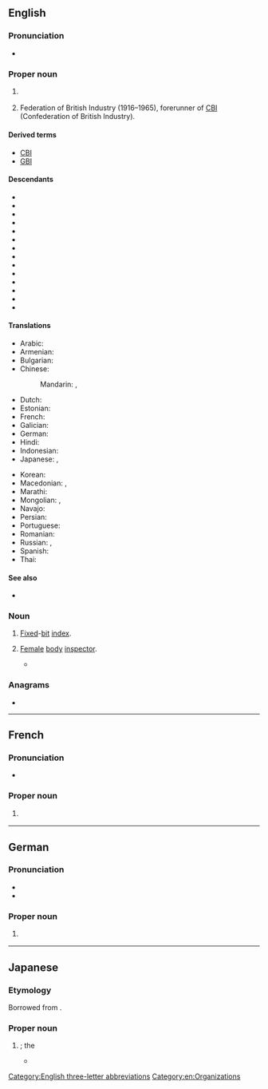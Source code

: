 ==English==

===Pronunciation===
* {{IPA|en|/ˈɛf.biː.aɪ/}}

===Proper noun===
{{en-proper noun}}

# {{lb|en|US}} {{initialism of|en|[[Federal Bureau of Investigation]]}}
# {{lb|en|British}} Federation of British Industry (1916–1965), forerunner of [[CBI]] (Confederation of British Industry).

====Derived terms====
{{sense|Federal Bureau of Investigation}}
* [[CBI]] {{gloss|California Bureau of Investigation}}
* [[GBI]] {{gloss|Georgia Bureau of Investigation}}

====Descendants====
* {{desc|ar|إِف بِي أَي|bor=1}}
* {{desc|bg|ФБР|bor=1}}
* {{desc|nl|FBI|bor=1}}
* {{desc|fr|FBI|bor=1}}
* {{desc|gl|FBI|bor=1}}
* {{desc|hi|एफ़ बी आई|bor=1}}
* {{desc|id|FBI|bor=1}}
* {{desc|ja|エフ・ビー・アイ|bor=1}}
* {{desc|mr|एफ्.बी.आय्.|bor=1}}
* {{desc|fa|اف‌بی‌آی|bor=1}}
* {{desc|pt|FBI|bor=1}}
* {{desc|ro|FBI|bor=1}}
* {{desc|ru|ФБР|bor=1}}
* {{desc|th|เอฟบีไอ|bor=1}}

====Translations====
{{trans-top|Federal Bureau of Investigation}}
* Arabic: {{t|ar|إِف بِي أَي|m|tr=ʾef bī ʾay}}
* Armenian: {{t|hy|ՀԴԲ}}
* Bulgarian: {{t|bg|ФБР|n}}
* Chinese:
*: Mandarin: {{t+|cmn|聯邦調查局}}, {{t+|cmn|联邦调查局|tr=liánbāng diàochájú}}
* Dutch: {{t+|nl|FBI|m}}
* Estonian: {{t|et|Föderaalne Juurdlusbüroo}}
* French: {{t+|fr|FBI|m}}
* Galician: {{t|gl|FBI|m}}
* German: {{t+|de|FBI|m|n}}
* Hindi: {{t|hi|एफ़ बी आई|sc=Deva}}
* Indonesian: {{t|id|FBI}}
* Japanese: {{t|ja|エフ・ビー・アイ|tr=efu-bī-ai}}, {{t|ja|連邦捜査局|tr=れんぽうそうさきょく, renpō sōsakyoku|sc=Jpan}}
{{trans-mid}}
* Korean: {{t|ko|연방수사국|sc=Kore}}
* Macedonian: {{t|mk|Еф-би-ај|n}}, {{t|mk|Федерално истражно биро|n}}
* Marathi: {{t|mr|एफ्.बी.आय्.|sc=Deva}}
* Mongolian: {{t|mn|ХМТ|sc=Cyrl}}, {{t|mn|Холбооны мөрдөх товчоо|sc=Cyrl}}
* Navajo: {{t|nv|Wááshindoon bisiláo nidaʼałkaahígíí}}
* Persian: {{t|fa|اف‌بی‌آی|tr=ef-bi-ây|sc=fa-Arab}}
* Portuguese: {{t+|pt|FBI|m}}
* Romanian: {{t|ro|FBI}}
* Russian: {{t+|ru|ФБР|n}}, {{t|ru|Федера́льное бюро́ рассле́дований|n}}
* Spanish: {{t+|es|FBI|m}}
* Thai: {{t|th|เอฟบีไอ}}
{{trans-bottom}}

====See also====
* {{pedia|Federal Bureau of Investigation}}

===Noun===
{{en-noun|?}}

# [[fixed|Fixed]]-[[bit]] [[index]].
# {{lb|en|US|humorous}} [[female|Female]] [[body]] [[inspector]].
#* {{quote-book|en|author=Jeffery Self|title=Straight People: A Spotter's Guide to the Fascinating World of Heterosexuals|year=2013|publisher=Running Press|url=https://books.google.com/books?id=Asc_DgAAQBAJ&pg=PT87&dq=%22FBI%22+female+body&hl=&cd=10&source=gbs_api#v=onepage&q=%22FBI%22%20female%20body&f=false|isbn=978-0-7624-4898-2|passage=Groups of Heterosexuals gather in Daytona Beach to tan their normally pale skin, eat fried shrimp, and buy novelty T-shirts that say things like ''Don't talk to me until I've had my coffee!'' and '''''FBI''': Female Body Inspector''.}}

===Anagrams===
* {{anagrams|en|a=bfi|BFI|BIF|FIB|IBF|bif|fib}}

[[Category:English three-letter abbreviations]]
[[Category:en:Organizations]]

----

==French==

===Pronunciation===
* {{fr-IPA|èfbi-ail}}

===Proper noun===
{{fr-proper noun|g=m}}

# {{l|en|FBI}} {{gloss|Federal Bureau of Investigation}}

----

==German==

===Pronunciation===
* {{IPA|de|/ɛfbiːˈʔaɪ̯/}}
* {{audio|de|De-FBI.ogg|Audio}}

===Proper noun===
{{de-proper noun|n:m}}

# {{l|en|FBI}} {{gloss|Federal Bureau of Investigation}}

----

==Japanese==

===Etymology===
Borrowed from {{bor|ja|en|FBI|sort=えふびいあい}}.

===Proper noun===
{{ja-pos|proper|エフ%ビー%アイ|エフ・%ビー・%アイ}}

# {{syn of|ja|連邦捜査局|tr=Renpō Sōsakyoku||[[Federal Bureau of Investigation]]}}; the {{l|en|FBI}}
#* {{quote-song|ja|year=2020|lyricist={{ja-r|linkto=w:ja:の子|の子|^のこ}}|title={{ja-r|linkto=|るるちゃんの自%殺%配%信|^るる-ちゃん の じ%さつ% はい%しん}}|trans-title=Ruru-chan's Suicide Livestream|album={{ja-r|linkto=w:ja:児童カルテ|児%童カルテ|^じ%どう カルテ}}|url=|artist={{ja-r|linkto=w:ja:神聖かまってちゃん|神%聖かまってちゃん|^しん%せい ^かまって-ちゃん}} &#91;{{w|Shinsei Kamattechan}}&#93;}}
#*: {{ja-usex|'''F%B%I'''に[[聞く|聞い]]たって[[分かる|分かん]]ない<br>[[彼%女]]の[[メッセージ]]|'''エフ%ビー%アイ''' に きいたって わかんない<br>かの%じょ の メッセージ|You won't get her message<br>even if you ask the '''FBI'''}}

{{topics|ja|Organizations|United States|sort=えふびいあい}}